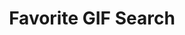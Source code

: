---
title: Favorite GIF Search
description: Losing a battle of wits? Never fail to find the perfect GIF again! Right click a favorited image to add tags to it, then just search for it using the search bar in the favorite gifs menu.
url: https://shelter.xirreal.dev/favoriteSearch/
demoImage: /favoriteSearch.png
---